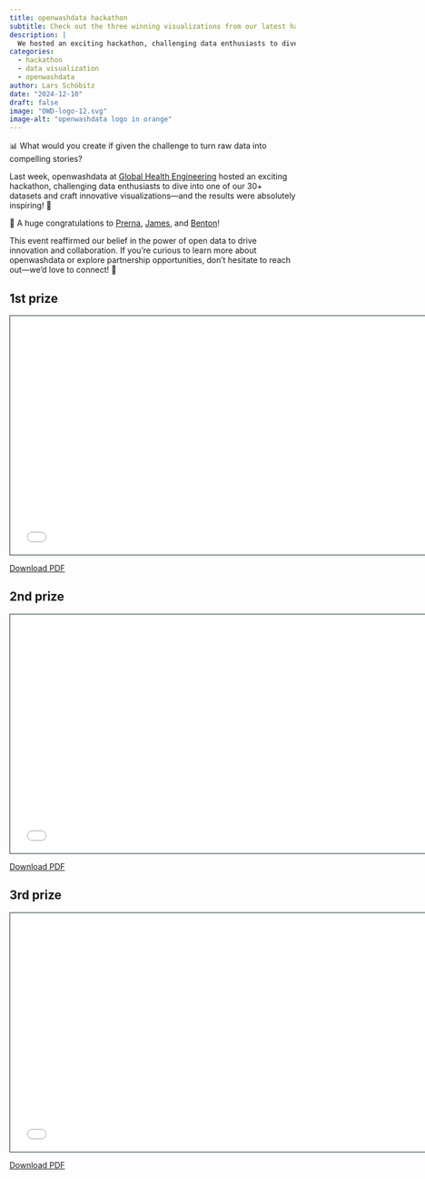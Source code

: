 ```yaml
---
title: openwashdata hackathon
subtitle: Check out the three winning visualizations from our latest hackathon
description: |
  We hosted an exciting hackathon, challenging data enthusiasts to dive into one of our 30+ datasets and craft innovative visualizations. 
categories:
  - hackathon
  - data visualization
  - openwashdata
author: Lars Schöbitz
date: "2024-12-10"
draft: false
image: "OWD-logo-12.svg"
image-alt: "openwashdata logo in orange"
---
```


📊 What would you create if given the challenge to turn raw data into compelling stories?

Last week, openwashdata at [Global Health Engineering](https://ghe.ethz.ch/) hosted an exciting hackathon, challenging data enthusiasts to dive into one of our 30+ datasets and craft innovative visualizations—and the results were absolutely inspiring! 🎉

🌟 A huge congratulations to [Prerna](https://www.linkedin.com/in/prerna-prasad-17a310189/), [James](https://www.linkedin.com/in/jameshalonyere/), and [Benton](https://www.linkedin.com/in/bentonotieno/)!

This event reaffirmed our belief in the power of open data to drive innovation and collaboration. If you’re curious to learn more about openwashdata or explore partnership opportunities, don’t hesitate to reach out—we’d love to connect! 🚀

## 1st prize

<iframe class="slide-deck" src="01-openwashdata-hackathon-prerner-prasad.pdf" height="420" width="747" style="border: 1px solid #123233;"></iframe>

<a href="01-openwashdata-hackathon-prerner-prasad.pdf" download class="btn btn-primary">
  <i class="bi bi-download"></i> Download PDF
</a>

## 2nd prize

<iframe class="slide-deck" src="02-openwashdata-hackathon-james-halonyere.pdf" height="420" width="747" style="border: 1px solid #123233;"></iframe>

<a href="02-openwashdata-hackathon-james-halonyere.pdf" download class="btn btn-primary">
  <i class="bi bi-download"></i> Download PDF
</a>

## 3rd prize

<iframe class="slide-deck" src="03-openwashdata-hackathon-benton-otieno.pdf" height="420" width="747" style="border: 1px solid #123233;"></iframe>

<a href="03-openwashdata-hackathon-benton-otieno.pdf" download class="btn btn-primary">
  <i class="bi bi-download"></i> Download PDF
</a>


